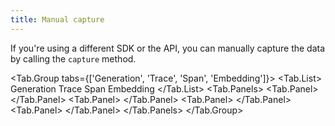 ```yaml
---
title: Manual capture
---
```



If you're using a different SDK or the API, you can manually capture the data by calling the `capture` method.

<Tab.Group tabs={['Generation', 'Trace', 'Span', 'Embedding']}>
    <Tab.List>
        <Tab>Generation</Tab>
        <Tab>Trace</Tab>
        <Tab>Span</Tab>
        <Tab>Embedding</Tab>
    </Tab.List>
    <Tab.Panels>
        <Tab.Panel>
            <GenerationEvent />
        </Tab.Panel>
        <Tab.Panel>
            <TraceEvent />
        </Tab.Panel>
        <Tab.Panel>
            <SpanEvent />
        </Tab.Panel>
        <Tab.Panel>
            <EmbeddingEvent />
        </Tab.Panel>
    </Tab.Panels>
</Tab.Group>
